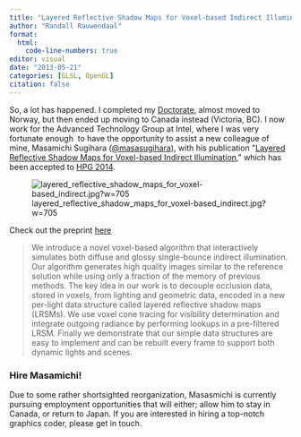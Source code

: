 ```yaml
---
title: "Layered Reflective Shadow Maps for Voxel-based Indirect Illumination"
author: "Randall Rauwendaal"
format: 
  html:
    code-line-numbers: true
editor: visual
date: "2013-05-21"
categories: [GLSL, OpenGL]
citation: false
---
```

So, a lot has happened. I completed my [Doctorate](https://rauwendaal.net/phd-thesis/),
almost moved to Norway, but then ended up moving to Canada instead
(Victoria, BC). I now work for the Advanced Technology Group at Intel,
where I was very fortunate enough  to have the opportunity to assist a
new colleague of mine, Masamichi Sugihara ([\@masasugihara](https://twitter.com/masasugihara)), with his publication \"[Layered Reflective Shadow Maps for Voxel-based Indirect Illumination](https://rauwendaal.net/layered-reflective-shadow-maps-for-voxel-based-indirect-illumination/ "Layered Reflective Shadow Maps for Voxel-based Indirect Illumination"),\" which has been accepted to [HPG 2014](http://www.highperformancegraphics.org/2014/program/).

![layered_reflective_shadow_maps_for_voxel-based_indirect.jpg?w=705](layered_reflective_shadow_maps_for_voxel-based_indirect.jpg)

Check out the preprint [here](https://software.intel.com/sites/default/files/Layered_Reflective_Shadow_Maps_for_Voxel-based_Indirect.pdf)

> We introduce a novel voxel-based algorithm that
> interactively simulates both diffuse and glossy single-bounce indirect
> illumination. Our algorithm generates high quality images similar to the
> reference solution while using only a fraction of the memory of
> previous methods. The key idea in our work is to decouple occlusion
> data, stored in voxels, from lighting and geometric data, encoded in a
> new per-light data structure called layered reflective shadow maps
> (LRSMs). We use voxel cone tracing for visibility determination and
> integrate outgoing radiance by performing lookups in a pre-filtered
> LRSM. Finally we demonstrate that our simple data structures are easy to
> implement and can be rebuilt every frame to support both dynamic lights
> and scenes.

### **Hire Masamichi!**

Due to some rather shortsighted reorganization, Masasmichi is currently pursuing employment opportunities that will either; allow him to stay in Canada, or return to Japan. If you are interested in hiring a top-notch graphics coder, please get in touch.

 
